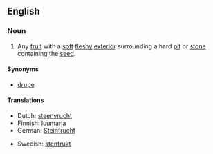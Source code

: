 {{wikipedia|Drupe}}
==English==
===Noun===
{{en-noun|sg=[[stone]] [[fruit]]}}

#Any [[fruit]] with a [[soft]] [[fleshy]] [[exterior]] surrounding a hard [[pit]] or [[stone]] containing the [[seed]].

====Synonyms====
*[[drupe]]

====Translations====
{{trans-top|fruit with soft flesh and a hard pit}}
*Dutch: [[steenvrucht]] {{f}}
*Finnish: [[luumarja]]
*German: [[Steinfrucht]] {{f}}
{{trans-mid}}
*Swedish: [[stenfrukt]] {{c}}
{{trans-bottom}}